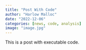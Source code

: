 ```yaml
---
title: "Post With Code"
author: "Harlow Malloc"
date: "2022-12-06"
categories: [news, code, analysis]
image: "image.jpg"
---
```


This is a post with executable code.
